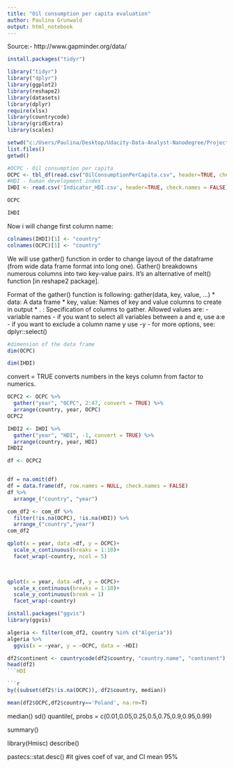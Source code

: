 ```yaml
---
title: "Oil consumption per capita evaluation"
author: Paulina Grunwald 
output: html_notebook
---
```


Source:- http://www.gapminder.org/data/

```r
install.packages("tidyr")
```


```r
library("tidyr")
library("dplyr")
library(ggplot2)
library(reshape2)
library(datasets)
library(dplyr)
require(xlsx)
library(countrycode)
library(gridExtra)
library(scales)

setwd("c:/Users/Paulina/Desktop/Udacity-Data-Analyst-Nanodegree/Project 4 - Explore and Sumarize data/Exercises")
list.files()
getwd()

#OCPC - Oil consumption per capita
OCPC <- tbl_df(read.csv("OilConsumptionPerCapita.csv", header=TRUE, check.names = FALSE))
#HDI - human development index
IHDI <- read.csv('Indicator_HDI.csv', header=TRUE, check.names = FALSE)

```


```r
OCPC
```

```r
IHDI
```


Now i will change first column name:

```r
colnames(IHDI)[1] <- "country"
colnames(OCPC)[1] <- "country"
```

We will use gather() function in order to change layout of the dataframe (from wide data frame format into long one). Gather() breakdowns numerous columns into two key-value pairs. It's an alternative of melt() function [in reshape2 package]. 

Format of the gather() function is following: gather(data, key, value, ...)
* data: A data frame
* key, value: Names of key and value columns to create in output
* . : Specification of columns to gather. Allowed values are:
  - variable names
  - if you want to select all variables between a and e, use a:e
  - if you want to exclude a column name y use -y
  - for more options, see: dplyr::select()

```r
#dimension of the data frame
dim(OCPC)
```
```r
dim(IHDI)
```


convert = TRUE converts numbers in the keys column from factor to numerics.
```r
OCPC2 <- OCPC %>%
  gather("year", "OCPC", 2:47, convert = TRUE) %>%
  arrange(country, year, OCPC)
OCPC2
```


```r
IHDI2 <- IHDI %>%
  gather("year", "HDI", -1, convert = TRUE) %>%
  arrange(country, year, HDI)
IHDI2
```



```r
df <- OCPC2


df = na.omit(df)
df = data.frame(df, row.names = NULL, check.names = FALSE)
df %>%
  arrange_("country", "year")
```

```r
com_df2 <- com_df %>% 
  filter(!is.na(OCPC), !is.na(HDI)) %>%
  arrange_("country","year")
com_df2
```
```r
qplot(x = year, data =df, y = OCPC)+
  scale_x_continuous(breaks = 1:10)+
  facet_wrap(~country, ncol = 5)

  
```

```r
qplot(x = year, data =df, y = OCPC)+
  scale_x_continuous(breaks = 1:10)+
  scale_y_continuous(break = 1)
  facet_wrap(~country)
```

```r
install.packages("ggvis")
library(ggvis)
```

```r
algeria <- filter(com_df2, country %in% c("Algeria"))
algeria %>%
  ggvis(x = ~year, y = ~OCPC, data = ~HDI)

```



```r
df2$continent <- countrycode(df2$country, "country.name", "continent")
head(df2)
```HDI

```r
by((subset(df2$!is.na(OCPC)), df2$country, median))
```

```r
mean(df2$OCPC,df2$country=='Poland', na.rm=T)
```

median()
sd()
quantile(, probs = c(0.01,0.05,0.25,0.5,0.75,0.9,0.95,0.99)

summary()

library(Hmisc)
describe()

pastecs::stat.desc()
#it gives coef of var, and CI mean 95%